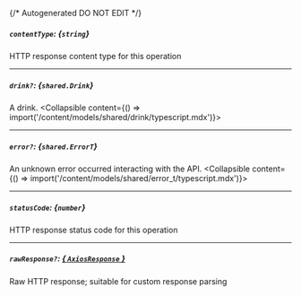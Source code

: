 {/* Autogenerated DO NOT EDIT  */}

##### `contentType`: *{`string`}*
HTTP response content type for this operation

---
##### `drink?`: *{`shared.Drink`}*
A drink.
<Collapsible content={() => import('/content/models/shared/drink/typescript.mdx')}>
</Collapsible>

---
##### `error?`: *{`shared.ErrorT`}*
An unknown error occurred interacting with the API.
<Collapsible content={() => import('/content/models/shared/error_t/typescript.mdx')}>
</Collapsible>

---
##### `statusCode`: *{`number`}*
HTTP response status code for this operation

---
##### `rawResponse?`: [*{ `AxiosResponse` }*](https://axios-http.com/docs/res_schema)
Raw HTTP response; suitable for custom response parsing

